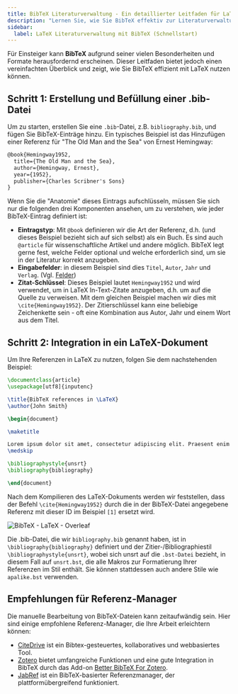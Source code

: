 ```yaml
---
title: BibTeX Literaturverwaltung - Ein detaillierter Leitfaden für LaTeX
description: "Lernen Sie, wie Sie BibTeX effektiv zur Literaturverwaltung mit LaTeX nutzen können, von der Erstellung einer .bib-Datei bis zur Integration in Ihr LaTeX-Dokument."
sidebar:
  label: LaTeX Literaturverwaltung mit BibTeX (Schnellstart)
---
```


Für Einsteiger kann **BibTeX** aufgrund seiner vielen Besonderheiten und Formate herausfordernd erscheinen. Dieser Leitfaden bietet jedoch einen vereinfachten Überblick und zeigt, wie Sie BibTeX effizient mit LaTeX nutzen können.


<CiteDrive /> 

## Schritt 1: Erstellung und Befüllung einer .bib-Datei

Um zu starten, erstellen Sie eine `.bib`-Datei, z.B. `bibliography.bib`, und fügen Sie BibTeX-Einträge hinzu. Ein typisches Beispiel ist das Hinzufügen einer Referenz für "The Old Man and the Sea" von Ernest Hemingway:

```latex
@book{Hemingway1952,
  title={The Old Man and the Sea},
  author={Hemingway, Ernest},
  year={1952},
  publisher={Charles Scribner's Sons}
}
```

Wenn Sie die "Anatomie" dieses Eintrags aufschlüsseln, müssen Sie sich nur die folgenden drei Komponenten ansehen, um zu verstehen, wie jeder BibTeX-Eintrag definiert ist:

* **Eintragstyp**: Mit `@book` definieren wir die Art der Referenz, d.h. (und dieses Beispiel bezieht sich auf sich selbst) als ein Buch. Es sind auch `@article` für wissenschaftliche Artikel und andere möglich. BibTeX legt gerne fest, welche Felder optional und welche erforderlich sind, um sie in der Literatur korrekt anzugeben.
* **Eingabefelder**: in diesem Beispiel sind dies `Titel`, `Autor`, `Jahr` und `Verlag`. (Vgl. [Felder](./fields))
* **Zitat-Schlüssel**: Dieses Beispiel lautet `Hemingway1952` und wird verwendet, um in LaTeX In-Text-Zitate anzugeben, d.h. um auf die Quelle zu verweisen. Mit dem gleichen Beispiel machen wir dies mit `\cite{Hemingway1952}`. Der Zitierschlüssel kann eine beliebige Zeichenkette sein - oft eine Kombination aus Autor, Jahr und einem Wort aus dem Titel.


## Schritt 2: Integration in ein LaTeX-Dokument

Um Ihre Referenzen in LaTeX zu nutzen, folgen Sie dem nachstehenden Beispiel:

```latex
\documentclass{article}
\usepackage[utf8]{inputenc}

\title{BibTeX references in \LaTeX}
\author{John Smith}

\begin{document}

\maketitle

Lorem ipsum dolor sit amet, consectetur adipiscing elit. Praesent enim urna, dapibus et bibendum vel, consectetur et turpis. Cras a molestie nulla. \cite{Hemingway1952}
\medskip

\bibliographystyle{unsrt}
\bibliography{bibliography}

\end{document}
```

Nach dem Kompilieren des LaTeX-Dokuments werden wir feststellen, dass der Befehl `\cite{Hemingway1952}` durch die in der BibTeX-Datei angegebene Referenz mit dieser ID im Beispiel `[1]` ersetzt wird.


![BibTeX - LaTeX - Overleaf](@assets/images/tutorial/LaTeX_Overleaf_BibTeX-Example.png)

Die .bib-Datei, die wir `bibliography.bib` genannt haben, ist in `\bibliography{bibliography}` definiert und der Zitier-/Bibliographiestil `\bibliographystyle{unsrt}`, wobei sich unsrt auf die `.bst-Datei` bezieht, in diesem Fall auf `unsrt.bst`, die alle Makros zur Formatierung Ihrer Referenzen im Stil enthält. Sie können stattdessen auch andere Stile wie `apalike.bst` verwenden.

## Empfehlungen für Referenz-Manager

Die manuelle Bearbeitung von BibTeX-Dateien kann zeitaufwändig sein. Hier sind einige empfohlene Referenz-Manager, die Ihre Arbeit erleichtern können:

- [CiteDrive](https://www.citedrive.com/) ist ein Bibtex-gesteuertes, kollaboratives und webbasiertes Tool.
- [Zotero](https://www.zotero.org/) bietet umfangreiche Funktionen und eine gute Integration in BibTeX durch das Add-on [Better BibTeX For Zotero](https://retorque.re/zotero-better-bibtex/).
- [JabRef](https://www.jabref.org/) ist ein BibTeX-basierter Referenzmanager, der plattformübergreifend funktioniert.